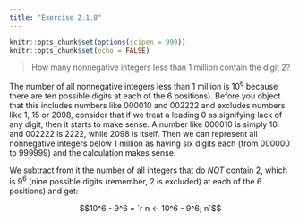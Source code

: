 ```yaml
---
title: "Exercise 2.1.8"
---
```


```r
knitr::opts_chunk$set(options(scipen = 999))
knitr::opts_chunk$set(echo = FALSE)
```

> How many nonnegative integers less than 1 million contain the digit 2?

The number of all nonnegative integers less than 1 million is $10^6$ because there are ten possible digits at each of the 6 positions). Before you object that this includes numbers like 000010 and 002222 and excludes numbers like 1, 15 or 2098, consider that if we treat a leading 0 as signifying lack of any digit, then it starts to make sense. A number like 000010 is simply 10 and 002222 is 2222, while 2098 is itself. Then we can represent all nonnegative integers below 1 million as having six digits each (from 000000 to 999999) and the calculation makes sense.

We subtract from it the number of all integers that do *NOT* contain 2, which is $9^6$ (nine possible digits (remember, 2 is excluded) at each of the 6 positions) and get:

$$10^6 - 9^6 = `r n <- 10^6 - 9^6; n`$$

